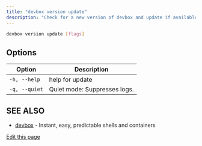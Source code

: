 ```yaml
---
title: "devbox version update"
description: "Check for a new version of devbox and update if available"
---
```


```bash
devbox version update [flags]
```

## Options[​](#options "Direct link to Options")

| Option        | Description                  |
| ------------- | ---------------------------- |
| `-h, --help`  | help for update              |
| `-q, --quiet` | Quiet mode: Suppresses logs. |

## SEE ALSO[​](#see-also "Direct link to SEE ALSO")

- [devbox](/docs/devbox/cli-reference/devbox/) - Instant, easy, predictable shells and containers

[Edit this page](https://github.com/jetify-com/devbox/tree/main/docs/app/docs/cli-reference/devbox-version-update.md)
